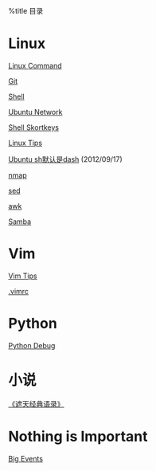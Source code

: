 %title 目录

= Linux =

[[linux_commands.html|Linux Command]]

[[git.html|Git]]

[[shell.html|Shell]]

[[ubuntu_network.html|Ubuntu Network]]

[[shellkeys.html|Shell Skortkeys]]

[[linux_tips.html|Linux Tips]]

[[ubuntu_sh_dash.html|Ubuntu sh默认是dash]] (2012/09/17)

[[nmap.html|nmap]]

[[sed.html|sed]]

[[awk.html|awk]]

[[samba.html|Samba]]

= Vim =
[[vim_tips.html|Vim Tips]]

[[vimrc.html|.vimrc]]

= Python =
[[pdb.html|Python Debug]]

= 小说 =
[[zhetian.html|《遮天经典语录》]]

= Nothing is Important = 
[[bigevents.html|Big Events]]
